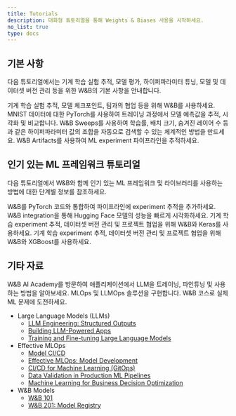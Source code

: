 ```yaml
---
title: Tutorials
description: 대화형 튜토리얼을 통해 Weights & Biases 사용을 시작하세요.
no_list: true
type: docs
---
```


## 기본 사항

다음 튜토리얼에서는 기계 학습 실험 추적, 모델 평가, 하이퍼파라미터 튜닝, 모델 및 데이터셋 버전 관리 등을 위한 W&B의 기본 사항을 안내합니다.

<CardGroup cols={2}>
<Card title="Experiments 추적" href="/tutorials/experiments/">
기계 학습 실험 추적, 모델 체크포인트, 팀과의 협업 등을 위해 W&B를 사용하세요.
</Card>
<Card title="예측값 시각화" href="/tutorials/tables/">
MNIST 데이터에 대한 PyTorch를 사용하여 트레이닝 과정에서 모델 예측값을 추적, 시각화 및 비교합니다.
</Card>
</CardGroup>

<CardGroup cols={2}>
<Card title="하이퍼파라미터 튜닝" href="/tutorials/sweeps/">
W&B Sweeps를 사용하여 학습률, 배치 크기, 숨겨진 레이어 수 등과 같은 하이퍼파라미터 값의 조합을 자동으로 검색할 수 있는 체계적인 방법을 만드세요.
</Card>
<Card title="모델 및 데이터셋 추적" href="/tutorials/artifacts/">
W&B Artifacts를 사용하여 ML experiment 파이프라인을 추적하세요.
</Card>
</CardGroup>


## 인기 있는 ML 프레임워크 튜토리얼
다음 튜토리얼에서 W&B와 함께 인기 있는 ML 프레임워크 및 라이브러리를 사용하는 방법에 대한 단계별 정보를 참조하세요.

<CardGroup cols={2}>
<Card title="PyTorch" href="/tutorials/pytorch">
W&B를 PyTorch 코드와 통합하여 파이프라인에 experiment 추적을 추가하세요.
</Card>
<Card title="HuggingFace Transformers" href="/tutorials/huggingface">
W&B integration을 통해 Hugging Face 모델의 성능을 빠르게 시각화하세요.
</Card>
</CardGroup>

<CardGroup cols={2}>
<Card title="Keras" href="/tutorials/tensorflow">
기계 학습 experiment 추적, 데이터셋 버전 관리 및 프로젝트 협업을 위해 W&B와 Keras를 사용하세요.
</Card>
<Card title="XGBoost" href="/tutorials/xgboost_sweeps/">
기계 학습 experiment 추적, 데이터셋 버전 관리 및 프로젝트 협업을 위해 W&B와 XGBoost를 사용하세요.
</Card>
</CardGroup>



## 기타 자료

W&B AI Academy를 방문하여 애플리케이션에서 LLM을 트레이닝, 파인튜닝 및 사용하는 방법을 알아보세요. MLOps 및 LLMOps 솔루션을 구현합니다. W&B 코스로 실제 ML 문제에 도전하세요.

- Large Language Models (LLMs)
    - [LLM Engineering: Structured Outputs](https://www.wandb.courses/courses/steering-language-models?utm_source=wandb_docs&utm_medium=code&utm_campaign=tutorials)
    - [Building LLM-Powered Apps](https://www.wandb.courses/courses/building-llm-powered-apps?utm_source=wandb_docs&utm_medium=code&utm_campaign=tutorials)
    - [Training and Fine-tuning Large Language Models](https://www.wandb.courses/courses/training-fine-tuning-LLMs?utm_source=wandb_docs&utm_medium=code&utm_campaign=tutorials)
- Effective MLOps
    - [Model CI/CD](https://www.wandb.courses/courses/enterprise-model-management?utm_source=wandb_docs&utm_medium=code&utm_campaign=tutorials)
    - [Effective MLOps: Model Development](https://www.wandb.courses/courses/effective-mlops-model-development?utm_source=wandb_docs&utm_medium=code&utm_campaign=tutorials)
    - [CI/CD for Machine Learning (GitOps)](https://www.wandb.courses/courses/ci-cd-for-machine-learning?utm_source=wandb_docs&utm_medium=code&utm_campaign=tutorials)
    - [Data Validation in Production ML Pipelines](https://www.wandb.courses/courses/data-validation-for-machine-learning?utm_source=wandb_docs&utm_medium=code&utm_campaign=tutorials)
    - [Machine Learning for Business Decision Optimization](https://www.wandb.courses/courses/decision-optimization?utm_source=wandb_docs&utm_medium=code&utm_campaign=tutorials)
- W&B Models 
    - [W&B 101](https://wandb.ai/site/courses/101/?utm_source=wandb_docs&utm_medium=code&utm_campaign=tutorials)
    - [W&B 201: Model Registry](https://www.wandb.courses/courses/201-model-registry?utm_source=wandb_docs&utm_medium=code&utm_campaign=tutorials)
